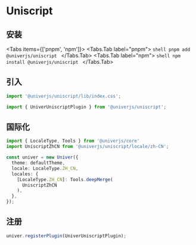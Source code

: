 
# Uniscript

## 安装

<Tabs items={['pnpm', 'npm']}>
  <Tabs.Tab label="pnpm">
    ```shell
    pnpm add @univerjs/uniscript
    ```
  </Tabs.Tab>
  <Tabs.Tab label="npm">
    ```shell
    npm install @univerjs/uniscript
    ```
  </Tabs.Tab>
</Tabs>

## 引入

```typescript
import '@univerjs/uniscript/lib/index.css';

import { UniverUniscriptPlugin } from '@univerjs/uniscript';
```

## 国际化

```typescript
import { LocaleType, Tools } from '@univerjs/core'
import UniscriptZhCN from '@univerjs/uniscript/locale/zh-CN';

const univer = new Univer({
  theme: defaultTheme,
  locale: LocaleType.ZH_CN,
  locales: {
    [LocaleType.ZH_CN]: Tools.deepMerge(
      UniscriptZhCN
    ),
  },
});
```

## 注册

```typescript
univer.registerPlugin(UniverUniscriptPlugin);
```
